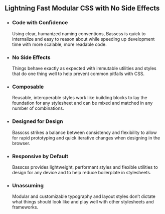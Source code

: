 
## Lightning Fast Modular CSS with No Side Effects

<Grid>

- ### Code with Confidence

    Using clear, humanized naming conventions, Basscss is quick to internalize and easy to reason about while speeding up development time with more scalable, more readable code.

- ### No Side Effects

    Things behave exactly as expected with immutable utilities and styles that do one thing well to help prevent common pitfalls with CSS.

- ### Composable

    Reusable, interoperable styles work like building blocks to lay the foundation for any stylesheet and can be mixed and matched in any number of combinations.

- ### Designed for Design

    Basscss strikes a balance between consistency and flexibility to allow for rapid prototyping and quick iterative changes when designing in the browser.

- ### Responsive by Default

    Basscss provides lightweight, performant styles and flexible utilities to design for any device and to help reduce boilerplate in stylesheets.

- ### Unassuming

    Modular and customizable typography and layout styles don’t dictate what things should look like and play well with other stylesheets and frameworks.

</Grid>
